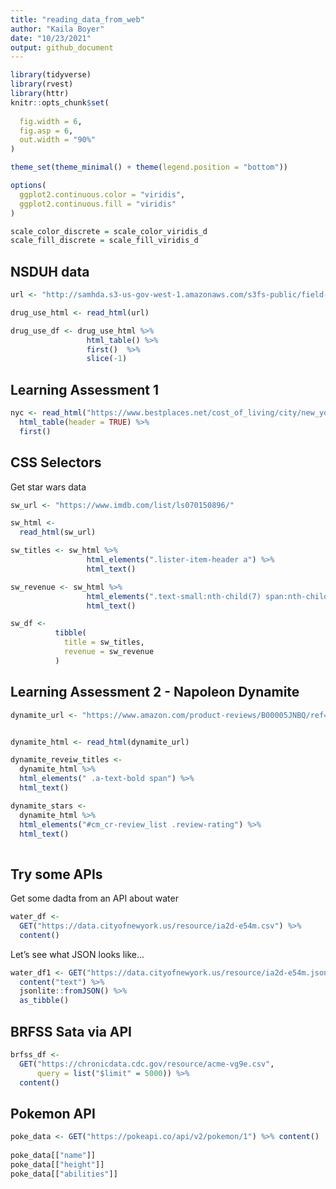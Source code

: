 ```yaml
---
title: "reading_data_from_web"
author: "Kaila Boyer"
date: "10/23/2021"
output: github_document
---
```


```r
library(tidyverse)
library(rvest)
library(httr) 
knitr::opts_chunk$set(
 
  fig.width = 6, 
  fig.asp = 6, 
  out.width = "90%"
)

theme_set(theme_minimal() + theme(legend.position = "bottom"))

options(
  ggplot2.continuous.color = "viridis", 
  ggplot2.continuous.fill = "viridis"
)

scale_color_discrete = scale_color_viridis_d
scale_fill_discrete = scale_fill_viridis_d
```


## NSDUH data 
```r
url <- "http://samhda.s3-us-gov-west-1.amazonaws.com/s3fs-public/field-uploads/2k15StateFiles/NSDUHsaeShortTermCHG2015.htm"

drug_use_html <- read_html(url)

drug_use_df <- drug_use_html %>% 
                 html_table() %>% 
                 first()  %>% 
                 slice(-1)
```

## Learning Assessment 1 

```r
nyc <- read_html("https://www.bestplaces.net/cost_of_living/city/new_york/new_york") %>% 
  html_table(header = TRUE) %>% 
  first()
```


## CSS Selectors 

Get star wars data 
```r
sw_url <- "https://www.imdb.com/list/ls070150896/"

sw_html <- 
  read_html(sw_url) 

sw_titles <- sw_html %>% 
                 html_elements(".lister-item-header a") %>% 
                 html_text()

sw_revenue <- sw_html %>% 
                 html_elements(".text-small:nth-child(7) span:nth-child(5)") %>% 
                 html_text()

sw_df <- 
          tibble(
            title = sw_titles, 
            revenue = sw_revenue
          )
```


## Learning Assessment 2 - Napoleon Dynamite

```r

dynamite_url <- "https://www.amazon.com/product-reviews/B00005JNBQ/ref=cm_cr_arp_d_viewopt_rvwer?ie=UTF8&reviewerType=avp_only_reviews&sortBy=recent&pageNumber=1"


dynamite_html <- read_html(dynamite_url)

dynamite_reveiw_titles <- 
  dynamite_html %>% 
  html_elements(" .a-text-bold span") %>% 
  html_text()

dynamite_stars <- 
  dynamite_html %>% 
  html_elements("#cm_cr-review_list .review-rating") %>% 
  html_text()
  
```


## Try some APIs

Get some dadta from an API about water 

```r
water_df <- 
  GET("https://data.cityofnewyork.us/resource/ia2d-e54m.csv") %>% 
  content() 
```

Let's see what JSON looks like... 

```r
water_df1 <- GET("https://data.cityofnewyork.us/resource/ia2d-e54m.json") %>% 
  content("text") %>% 
  jsonlite::fromJSON() %>% 
  as_tibble()
```

## BRFSS Sata via API 

```r
brfss_df <- 
  GET("https://chronicdata.cdc.gov/resource/acme-vg9e.csv", 
      query = list("$limit" = 5000)) %>% 
  content()
```


## Pokemon API 

```r
poke_data <- GET("https://pokeapi.co/api/v2/pokemon/1") %>% content()
  
poke_data[["name"]]
poke_data[["height"]]
poke_data[["abilities"]]
```

